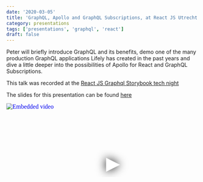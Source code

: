```yaml
---
date: '2020-03-05'
title: 'GraphQL, Apollo and GraphQL Subscriptions, at React JS Utrecht meetup'
category: presentations
tags: ['presentations', 'graphql', 'react']
draft: false
---
```


Peter will briefly introduce GraphQL and its benefits, demo one of the many production GraphQL applications Lifely has created in the past years and dive a little deeper into the possibilities of Apollo for React and GraphQL Subscriptions.

This talk was recorded at the [React JS Graphql Storybook tech night](https://www.meetup.com/React-js-Utrecht/events/268456966/)

The slides for this presentation can be found [here](https://peterpeerdeman.github.io/graphql-apollo)

<iframe
  width="560"
  height="315"
  src="https://www.youtube.com/embed/uOvHB_m_0Jw"
  srcdoc="<style>*{padding:0;margin:0;overflow:hidden}html,body{height:100%}img,span{position:absolute;width:100%;top:0;bottom:0;margin:auto}span{height:1.5em;text-align:center;font:48px/1.5 sans-serif;color:white;text-shadow:0 0 0.5em black}</style><a href=https://www.youtube.com/embed/uOvHB_m_0Jw?autoplay=1><img src=https://img.youtube.com/vi/uOvHB_m_0Jw/hqdefault.jpg alt='Embedded video'><span>▶</span></a>"
  frameborder="0"
  allow="accelerometer; autoplay; encrypted-media; gyroscope; picture-in-picture"
  allowfullscreen
  title="Embedded video"
></iframe>
